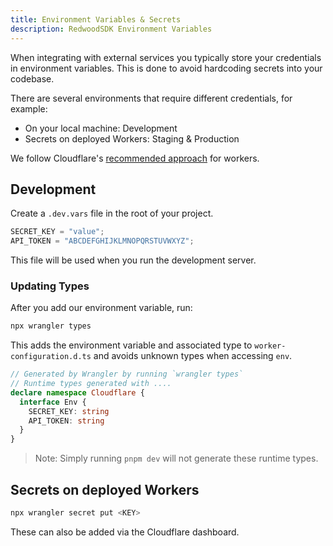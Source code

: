 ```yaml
---
title: Environment Variables & Secrets
description: RedwoodSDK Environment Variables
---
```


When integrating with external services you typically store your credentials in environment variables. This is done to avoid hardcoding secrets into your codebase.

There are several environments that require different credentials, for example:

- On your local machine: Development
- Secrets on deployed Workers: Staging & Production

We follow Cloudflare's [recommended approach](https://developers.cloudflare.com/workers/configuration/secrets/) for workers.

## Development

Create a `.dev.vars` file in the root of your project.

```ts title=".dev.vars"
SECRET_KEY = "value";
API_TOKEN = "ABCDEFGHIJKLMNOPQRSTUVWXYZ";
```

This file will be used when you run the development server.

### Updating Types

After you add our environment variable, run:

```bash
npx wrangler types
```

This adds the environment variable and associated type to `worker-configuration.d.ts` and avoids unknown types when accessing `env`.

```ts title="worker-configuration.d.ts"
// Generated by Wrangler by running `wrangler types`
// Runtime types generated with ....
declare namespace Cloudflare {
  interface Env {
    SECRET_KEY: string
    API_TOKEN: string
  }
}
```

> Note: Simply running `pnpm dev` will not generate these runtime types.

## Secrets on deployed Workers

```bash
npx wrangler secret put <KEY>
```

These can also be added via the Cloudflare dashboard.
